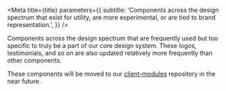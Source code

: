 

<Meta
  title={title}
  parameters={{
    subtitle:
      'Components across the design spectrum that exist for utility, are more experimental, or are tied to brand representation.',
  }}
/>

Components across the design spectrum that are frequently used but too specific to truly be a part of our core design system. These logos, testimonials, and so on are also updated relatively more frequently than other components.

These components will be moved to our [client-modules](https://github.com/Codecademy/client-modules) repository in the near future.

<TableOfContents />

